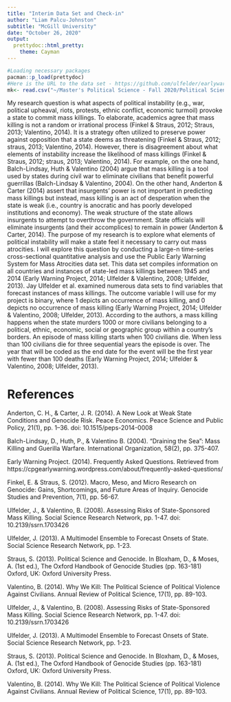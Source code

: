 ---
title: "Interim Data Set and Check-in"
author: "Liam Palcu-Johnston"
subtitle: "McGill University"
date: "October 26, 2020"
output:
  prettydoc::html_pretty:
    theme: Cayman
---

```{r setup, include=FALSE}
#Loading necessary packages
pacman::p_load(prettydoc)
#Here is the URL to the data set - https://github.com/ulfelder/earlywarningproject-statrisk-replication
mk<- read.csv("~/Master's Political Science - Fall 2020/Political Science 618/Political Science 618 Assignments/Final Paper/earlywarningproject-statrisk-replication-master/data.out/ewp.statrisk.data.transformed.csv")
```


My research question is what aspects of political instability (e.g., war, political upheaval, riots, protests, ethnic conflict, economic turmoil) provoke a state to commit mass killings. To elaborate, academics agree that mass killing is not a random or irrational process (Finkel & Straus, 2012; Straus, 2013; Valentino, 2014). It is a strategy often utilized to preserve power against opposition that a state deems as threatening (Finkel & Straus, 2012; straus, 2013; Valentino, 2014). However, there is disagreement about what elements of instability increase the likelihood of mass killings (Finkel & Straus, 2012; straus, 2013; Valentino, 2014). For example, on the one hand, Balch-Lindsay, Huth & Valentino (2004) argue that mass killing is a tool used by states during civil war to eliminate civilians that benefit powerful guerrillas (Balch-Lindsay & Valentino, 2004). On the other hand, Anderton & Carter (2014) assert that insurgents' power is not important in predicting mass killings but instead, mass killing is an act of desperation when the state is weak (i.e., country is anocratic and has poorly developed institutions and economy). The weak structure of the state allows insurgents to attempt to overthrow the government. State officials will eliminate insurgents (and their accomplices) to remain in power (Anderton & Carter, 2014). The purpose of my research is to explore what elements of political instability will make a state feel it necessary to carry out mass atrocities. I will explore this question by conducting a large-n time-series cross-sectional quantitative analysis and use the Public Early Warning System for Mass Atrocities data set. This data set compiles information on all countries and instances of state-led mass killings between 1945 and 2014 (Early Warning Project, 2014; Ulfelder & Valentino, 2008; Ulfelder, 2013). Jay Ulfelder et al. examined numerous data sets to find variables that forecast instances of mass killings. The outcome variable I will use for my project is binary, where 1 depicts an occurrence of mass killing, and 0 depicts no occurrence of mass killing (Early Warning Project, 2014; Ulfelder & Valentino, 2008; Ulfelder, 2013). According to the authors, a mass killing happens when the state murders 1000 or more civilians belonging to a political, ethnic, economic, social or geographic group within a country's borders. An episode of mass killing starts when 100 civilians die. When less than 100 civilians die for three sequential years the episode is over. The year that will be coded as the end date for the event will be the first year with fewer than 100 deaths (Early Warning Project, 2014; Ulfelder & Valentino, 2008; Ulfelder, 2013).

# **References**
Anderton, C. H., & Carter, J. R. (2014). A New Look at Weak State Conditions and Genocide Risk. Peace Economics. Peace Science and Public Policy, 21(1), pp. 1–36. doi: 10.1515/peps-2014-0008

Balch-Lindsay, D., Huth, P., & Valentino B. (2004). “Draining the Sea”: Mass Killing and Guerilla Warfare. International Organization, 58(2), pp. 375-407.

Early Warning Project. (2014). Frequently Asked Questions. Retrieved from https://cpgearlywarning.wordpress.com/about/frequently-asked-questions/

Finkel, E. & Straus, S. (2012). Macro, Meso, and Micro Research on Genocide: Gains, Shortcomings, and Future Areas of Inquiry. Genocide Studies and Prevention, 7(1), pp. 56-67.

Ulfelder, J., & Valentino, B. (2008). Assessing Risks of State-Sponsored Mass Killing. Social Science Research Network, pp. 1-47. doi: 10.2139/ssrn.1703426

Ulfelder, J. (2013). A Multimodel Ensemble to Forecast Onsets of State. Social Science Research Network, pp. 1-23.

Straus, S. (2013). Political Science and Genocide. In Bloxham, D., & Moses, A. (1st ed.), The Oxford Handbook of Genocide Studies (pp. 163-181) Oxford, UK: Oxford University Press.

Valentino, B. (2014). Why We Kill: The Political Science of Political Violence Against Civilians. Annual Review of Political Science, 17(1), pp. 89-103.

Ulfelder, J., & Valentino, B. (2008). Assessing Risks of State-Sponsored Mass Killing. Social Science Research Network, pp. 1-47. doi: 10.2139/ssrn.1703426

Ulfelder, J. (2013). A Multimodel Ensemble to Forecast Onsets of State. Social Science Research Network, pp. 1-23.

Straus, S. (2013). Political Science and Genocide. In Bloxham, D., & Moses, A. (1st ed.), The Oxford Handbook of Genocide Studies (pp. 163-181) Oxford, UK: Oxford University Press.

Valentino, B. (2014). Why We Kill: The Political Science of Political Violence Against Civilians. Annual Review of Political Science, 17(1), pp. 89-103.






